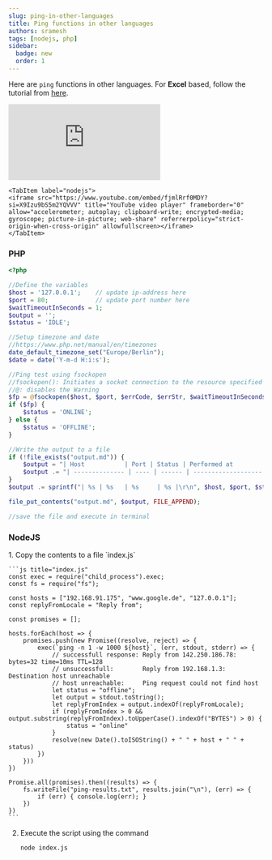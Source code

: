 ```yaml
---
slug: ping-in-other-languages
title: Ping functions in other languages
authors: sramesh
tags: [nodejs, php]
sidebar:
  badge: new
  order: 1
---
```


Here are `ping` functions in other languages. For **Excel** based, follow the tutorial from [here](/youtube/tutorial/building-a-ping-tester-tool-in-excel/01-basics/). 

<Tabs>
    <TabItem label="php">
    <iframe src="https://www.youtube.com/embed/uNDqz73Wyug?si=1cNif57_e9NsoBI4" title="YouTube video player" frameborder="0" allow="accelerometer; autoplay; clipboard-write; encrypted-media; gyroscope; picture-in-picture; web-share" referrerpolicy="strict-origin-when-cross-origin" allowfullscreen></iframe>
    </TabItem>

    <TabItem label="nodejs">
    <iframe src="https://www.youtube.com/embed/fjmlRrf0MDY?si=X9Izu9bS5m2YQVVV" title="YouTube video player" frameborder="0" allow="accelerometer; autoplay; clipboard-write; encrypted-media; gyroscope; picture-in-picture; web-share" referrerpolicy="strict-origin-when-cross-origin" allowfullscreen></iframe>
    </TabItem>
</Tabs>

### PHP

```php
<?php

//Define the variables
$host = '127.0.0.1';    // update ip-address here
$port = 80;             // update port number here
$waitTimeoutInSeconds = 1;
$output = '';
$status = 'IDLE';

//Setup timezone and date
//https://www.php.net/manual/en/timezones
date_default_timezone_set("Europe/Berlin");
$date = date('Y-m-d H:i:s');

//Ping test using fsockopen
//fsockopen(): Initiates a socket connection to the resource specified by hostname.
//@: disables the Warning
$fp = @fsockopen($host, $port, $errCode, $errStr, $waitTimeoutInSeconds);
if ($fp) {
    $status = 'ONLINE';
} else {
    $status = 'OFFLINE';
}

//Write the output to a file
if (!file_exists("output.md")) {
    $output = "| Host           | Port | Status | Performed at        |\r\n";
    $output .= "| -------------- | ---- | ------ | ------------------- |\r\n";
}
$output .= sprintf("| %s | %s   | %s     | %s |\r\n", $host, $port, $status, $date   );

file_put_contents("output.md", $output, FILE_APPEND);

//save the file and execute in terminal
```


### NodeJS

<Steps>
1. Copy the contents to a file `index.js`

    ```js title="index.js"
    const exec = require("child_process").exec;
    const fs = require("fs");

    const hosts = ["192.168.91.175", "www.google.de", "127.0.0.1"];
    const replyFromLocale = "Reply from";

    const promises = [];

    hosts.forEach(host => {
        promises.push(new Promise((resolve, reject) => {
            exec(`ping -n 1 -w 1000 ${host}`, (err, stdout, stderr) => {
                // successfull response: Reply from 142.250.186.78: bytes=32 time=10ms TTL=128
                // unsuccessfull:        Reply from 192.168.1.3: Destination host unreachable
                // host unreachable:     Ping request could not find host
                let status = "offline";
                let output = stdout.toString();
                let replyFromIndex = output.indexOf(replyFromLocale);
                if (replyFromIndex > 0 && output.substring(replyFromIndex).toUpperCase().indexOf("BYTES") > 0) {
                    status = "online"
                }
                resolve(new Date().toISOString() + " " + host + " " + status)
            })
        }))
    })

    Promise.all(promises).then((results) => {
        fs.writeFile("ping-results.txt", results.join("\n"), (err) => {
            if (err) { console.log(err); }
        })
    })
    ```

2. Execute the script using the command 
    ```sh frame="none"
    node index.js
    ```
</Steps>

